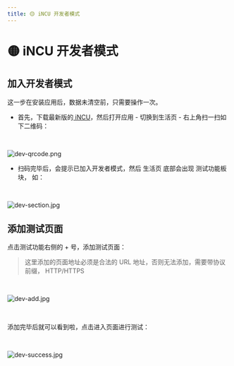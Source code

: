 ```yaml
---
title: 🟡 iNCU 开发者模式
---
```


# 🟡 iNCU 开发者模式

## 加入开发者模式
这一步在安装应用后，数据未清空前，只需要操作一次。

- 首先，下载最新版的[ iNCU](https://incu.ncuos.com/)，然后打开应用 - 切换到生活页 - 右上角扫一扫如下二维码：

<br />

![dev-qrcode.png](../public/dev-mode/dev-qrcode.png)

- 扫码完毕后，会提示已加入开发者模式，然后 生活页 底部会出现 测试功能板块， 如：

<br />

![dev-section.jpg](../public/dev-mode/dev-section.jpg)

## 添加测试页面

点击测试功能右侧的 + 号，添加测试页面：

> 这里添加的页面地址必须是合法的 URL 地址，否则无法添加，需要带协议前缀， HTTP/HTTPS

<br />

![dev-add.jpg](../public/dev-mode/dev-add.jpg)

<br />

添加完毕后就可以看到啦，点击进入页面进行测试：

<br />

![dev-success.jpg](../public/dev-mode/dev-success.jpg)
